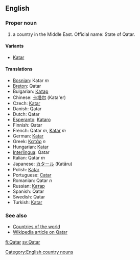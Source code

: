 ==English==

===Proper noun===

# a country in the Middle East. Official name: State of Qatar.

====Variants====

*[[Katar]]

====Translations====

*[[Bosnian]]: Katar ''m''
*[[Breton]]: Qatar
*Bulgarian: [[Катар]]
*Chinese: [[卡塔尔]] (Kata'er)
*Czech: [[Katar]]
*Danish: Qatar
*Dutch: Qatar
*[[Esperanto]]: [[Kataro]]
*Finnish: Qatar
*French: Qatar ''m'', [[Katar]] ''m''
*German: [[Katar]]
*Greek: [[Κατάρ]] ''n''
*Hungarian: [[Katar]]
*[[Interlingua]]: Qatar
*Italian: Qatar ''m''
*Japanese: [[カタール]] (Katāru)
*Polish: [[Katar]]
*Portuguese: [[Catar]]
*Romanian: Qatar ''n''
*Russian: [[Катар]]
*Spanish: Qatar
*Swedish: Qatar
*Turkish: [[Katar]]

===See also===

*[[Countries of the world]]
*[[w:Qatar|Wikipedia article on Qatar]]
[[Category:English country nouns]]

[[fi:Qatar]]
[[sv:Qatar]]